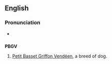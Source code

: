 ==English==

===Pronunciation===
* {{IPA|/ˌpʰibiˈdʒivi/}}

==={{initialism-old|en}}===
{{wikipedia}}
'''PBGV'''

# [[Petit Basset Griffon Vendéen]], a breed of dog.